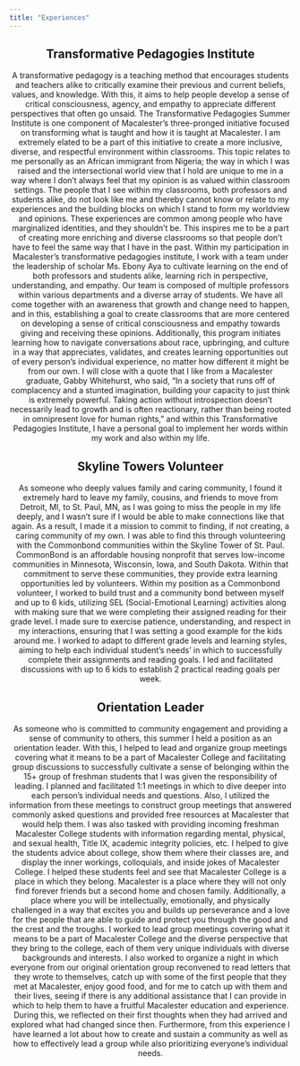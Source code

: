 ```yaml
---
title: "Experiences"
---
```


<center> 

## Transformative Pedagogies Institute 

A transformative pedagogy is a teaching method that encourages students and teachers alike to critically examine their previous and current beliefs, values, and knowledge. With this, it aims to help people develop a sense of critical consciousness, agency, and empathy to appreciate different perspectives that often go unsaid. The Transformative Pedagogies Summer Institute is one component of Macalester's three-pronged initiative focused on transforming what is taught and how it is taught at Macalester. I am extremely elated to be a part of this initiative to create a more inclusive, diverse, and respectful environment within classrooms. This topic relates to me personally as an African immigrant from Nigeria; the way in which I was raised and the intersectional world view that I hold are unique to me in a way where I don't always feel that my opinion is as valued within classroom settings. The people that I see within my classrooms, both professors and students alike, do not look like me and thereby cannot know or relate to my experiences and the building blocks on which I stand to form my worldview and opinions. These experiences are common among people who have marginalized identities, and they shouldn't be. This inspires me to be a part of creating more enriching and diverse classrooms so that people don't have to feel the same way that I have in the past. Within my participation in Macalester's transformative pedagogies institute, I work with a team under the leadership of scholar Ms. Ebony Aya to cultivate learning on the end of both professors and students alike, learning rich in perspective, understanding, and empathy. Our team is composed of multiple professors within various departments and a diverse array of students. We have all come together with an awareness that growth and change need to happen, and in this, establishing a goal to create classrooms that are more centered on developing a sense of critical consciousness and empathy towards giving and receiving these opinions. Additionally, this program initiates learning how to navigate conversations about race, upbringing, and culture in a way that appreciates, validates, and creates learning opportunities out of every person's individual experience, no matter how different it might be from our own. I will close with a quote that I like from a Macalester graduate, Gabby Whitehurst, who said, "In a society that runs off of complacency and a stunted imagination, building your capacity to just think is extremely powerful. Taking action without introspection doesn't necessarily lead to growth and is often reactionary, rather than being rooted in omnipresent love for human rights," and within this Transformative Pedagogies Institute, I have a personal goal to implement her words within my work and also within my life.  


## Skyline Towers Volunteer 

As someone who deeply values family and caring community, I found it extremely hard to leave my family, cousins, and friends to move from Detroit, MI, to St. Paul, MN, as I was going to miss the people in my life deeply, and I wasn't sure if I would be able to make connections like that again. As a result, I made it a mission to commit to finding, if not creating, a caring community of my own. I was able to find this through volunteering with the Commonbond communities within the Skyline Tower of St. Paul. CommonBond is an affordable housing nonprofit that serves low-income communities in Minnesota, Wisconsin, Iowa, and South Dakota. Within that commitment to serve these communities, they provide extra learning opportunities led by volunteers. Within my position as a Commonbond volunteer, I worked to build trust and a community bond between myself and up to 6 kids, utilizing SEL (Social-Emotional Learning) activities along with making sure that we were completing their assigned reading for their grade level. I made sure to exercise patience, understanding, and respect in my interactions, ensuring that I was setting a good example for the kids around me. I worked to adapt to different grade levels and learning styles, aiming to help each individual student's needs’ in which to successfully complete their assignments and reading goals. I led and facilitated discussions with up to 6 kids to establish 2 practical reading goals per week.

## Orientation Leader 

As someone who is committed to community engagement and providing a sense of community to others, this summer I held a position as an orientation leader. With this, I helped to lead and organize group meetings covering what it means to be a part of Macalester College and facilitating group discussions to successfully cultivate a sense of belonging within the 15+ group of freshman students that I was given the responsibility of leading. I planned and facilitated 1:1 meetings in which to dive deeper into each person's individual needs and questions. Also, I utilized the information from these meetings to construct group meetings that answered commonly asked questions and provided free resources at Macalester that would help them. I was also tasked with providing incoming freshman Macalester College students with information regarding mental, physical, and sexual health, Title IX, academic integrity policies, etc. I helped to give the students advice about college, show them where their classes are, and display the inner workings, colloquials, and inside jokes of Macalester College. I helped these students feel and see that Macalester College is a place in which they belong. Macalester is a place where they will not only find forever friends but a second home and chosen family. Additionally, a place where you will be intellectually, emotionally, and physically challenged in a way that excites you and builds up perseverance and a love for the people that are able to guide and protect you through the good and the crest and the troughs. I worked to lead group meetings covering what it means to be a part of Macalester College and the diverse perspective that they bring to the college, each of them very unique individuals with diverse backgrounds and interests. I also worked to organize a night in which everyone from our original orientation group reconvened to read letters that they wrote to themselves, catch up with some of the first people that they met at Macalester, enjoy good food, and for me to catch up with them and their lives, seeing if there is any additional assistance that I can provide in which to help them to have a fruitful Macalester education and experience. During this, we reflected on their first thoughts when they had arrived and explored what had changed since then. Furthermore, from this experience I have learned a lot about how to create and sustain a community as well as how to effectively lead a group while also prioritizing everyone's individual needs.
